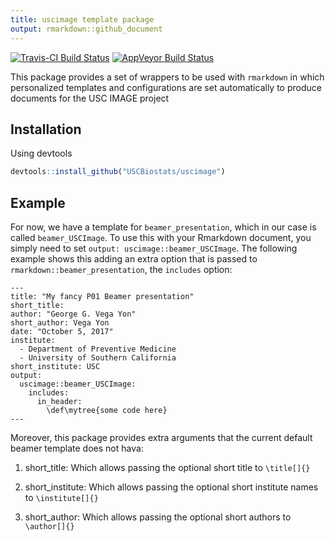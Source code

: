 ```yaml
---
title: uscimage template package
output: rmarkdown::github_document
---
```


[![Travis-CI Build Status](https://travis-ci.org/USCbiostats/uscimage.svg?branch=master)](https://travis-ci.org/USCbiostats/uscimage) [![AppVeyor Build Status](https://ci.appveyor.com/api/projects/status/github/USCbiostats/uscimage?branch=master&svg=true)](https://ci.appveyor.com/project/USCbiostats/uscimage)

This package provides a set of wrappers to be used with `rmarkdown` in which personalized templates and configurations are set automatically to produce documents for the USC IMAGE project

## Installation

Using devtools

```r
devtools::install_github("USCBiostats/uscimage")
```

## Example

For now, we have a template for `beamer_presentation`, which in our case is called `beamer_USCImage`. To use this with your Rmarkdown document, you simply need to set `output: uscimage::beamer_USCImage`. The following example shows this adding an extra option that is passed to `rmarkdown::beamer_presentation`,  the `includes` option:

```rmd
---
title: "My fancy P01 Beamer presentation"
short_title: 
author: "George G. Vega Yon"
short_author: Vega Yon
date: "October 5, 2017"
institute:
  - Department of Preventive Medicine
  - University of Southern California
short_institute: USC
output:
  uscimage::beamer_USCImage:
    includes:
      in_header:
        \def\mytree{some code here}
---
```

Moreover, this package provides extra arguments that the current default beamer template does not hava:

1.  short_title: Which allows passing the optional short title to `\title[]{}`

2.  short_institute: Which allows passing the optional short institute names to `\institute[]{}`

3.  short_author: Which allows passing the optional short authors to `\author[]{}`


